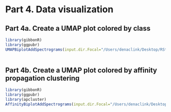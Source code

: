 # Part 4. Data visualization
## Part 4a. Create a UMAP plot colored by class
```r
library(gibbonR)
library(ggpubr)
UMAPBiplotAddSpectrograms(input.dir.Focal="/Users/denaclink/Desktop/RStudio Projects/gibbonR/data/MultipleSoundClasses/",output.dir.Focal="/Users/denaclink/Desktop/RStudio Projects/gibbonR/data/MultipleSoundClasses/Thumbnails/",add.spectrograms=TRUE,min.freq=400,max.freq=1600,main="UMAP Plot")
  
```
## Part 4b. Create a UMAP plot colored by affinity propagation clustering
```r
library(gibbonR)
library(ggpubr)
library(apcluster)
AffinityBiplotAddSpectrograms(input.dir.Focal="/Users/denaclink/Desktop/RStudio Projects/gibbonR/data/MultipleSoundClasses/",output.dir.Focal="/Users/denaclink/Desktop/RStudio Projects/gibbonR/data/MultipleSoundClasses/Thumbnails/",class='fixed', q.fixed=0.1,add.spectrograms=TRUE,min.freq=400,max.freq=1600,main="UMAP Plot")
  
```

